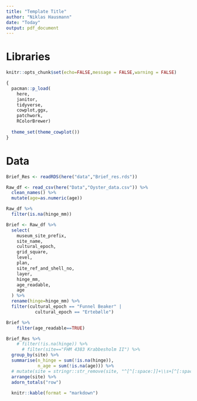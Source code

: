 ```yaml
---
title: "Template Title"
author: "Niklas Hausmann"
date: "Today"
output: pdf_document
---
```


# Libraries 
```r
knitr::opts_chunk$set(echo=FALSE,message = FALSE,warning = FALSE)

{
  pacman::p_load(
    here,
    janitor,
    tidyverse,
    cowplot,ggx,
    patchwork,
    RColorBrewer) 
  
  theme_set(theme_cowplot())
}
```

# Data

```r
Brief_Res <- readRDS(here("data","Brief_res.rds"))

Raw_df <- read_csv(here("Data","Oyster_data.csv")) %>% 
  clean_names() %>% 
  mutate(age=as.numeric(age))

Raw_df %>% 
  filter(is.na(hinge_mm))

Brief <- Raw_df %>%
  select(
    museum_site_prefix,
    site_name,
    cultural_epoch,
    grid_square,
    level,
    plan,
    site_ref_and_shell_no,
    layer,
    hinge_mm,
    age_readable,
    age
  ) %>%
  rename(hinge=hinge_mm) %>% 
  filter(cultural_epoch == "Funnel Beaker" |
           cultural_epoch == "Ertebølle")

Brief %>% 
    filter(age_readable==TRUE) 

Brief_Res %>% 
    # filter(!is.na(hinge)) %>% 
      # filter(site=="FHM 4383 Krabbesholm II") %>% 
  group_by(site) %>%
  summarise(n_hinge = sum(!is.na(hinge)),
            n_age = sum(!is.na(age))) %>% 
  # mutate(site = stringr::str_remove(site, "^[^[:space:]]+\\s+[^[:space:]]+\\s+")) %>%
  arrange(site) %>% 
  adorn_totals("row")
  
  knitr::kable(format = "markdown")

```



